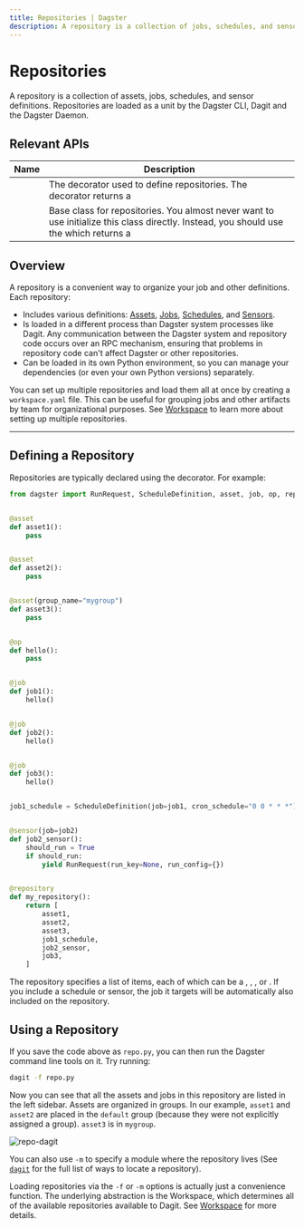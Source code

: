 ```yaml
---
title: Repositories | Dagster
description: A repository is a collection of jobs, schedules, and sensor definitions that the Dagster CLI, Dagit and the Dagster Daemon can target to load them.
---
```


# Repositories

A repository is a collection of assets, jobs, schedules, and sensor definitions. Repositories are loaded as a unit by the Dagster CLI, Dagit and the Dagster Daemon.

## Relevant APIs

| Name                                       | Description                                                                                                                                                                                                                  |
| ------------------------------------------ | ---------------------------------------------------------------------------------------------------------------------------------------------------------------------------------------------------------------------------- |
| <PyObject object="repository" decorator /> | The decorator used to define repositories. The decorator returns a <PyObject object="RepositoryDefinition" />                                                                                                                |
| <PyObject object="RepositoryDefinition" /> | Base class for repositories. You almost never want to use initialize this class directly. Instead, you should use the <PyObject object="repository" decorator /> which returns a <PyObject object="RepositoryDefinition"  /> |

## Overview

A repository is a convenient way to organize your job and other definitions. Each repository:

- Includes various definitions: [Assets](/concepts/assets/software-defined-assets), [Jobs](/concepts/ops-jobs-graphs/jobs-graphs), [Schedules](/concepts/partitions-schedules-sensors/schedules), and [Sensors](/concepts/partitions-schedules-sensors/sensors).
- Is loaded in a different process than Dagster system processes like Dagit. Any communication between the Dagster system and repository code occurs over an RPC mechanism, ensuring that problems in repository code can't affect Dagster or other repositories.
- Can be loaded in its own Python environment, so you can manage your dependencies (or even your own Python versions) separately.

You can set up multiple repositories and load them all at once by creating a `workspace.yaml` file. This can be useful for grouping jobs and other artifacts by team for organizational purposes. See [Workspace](/concepts/repositories-workspaces/workspaces) to learn more about setting up multiple repositories.

---

## Defining a Repository

Repositories are typically declared using the <PyObject object="repository" decorator /> decorator. For example:

```python file=/concepts/repositories_workspaces/repository_definition.py
from dagster import RunRequest, ScheduleDefinition, asset, job, op, repository, sensor


@asset
def asset1():
    pass


@asset
def asset2():
    pass


@asset(group_name="mygroup")
def asset3():
    pass


@op
def hello():
    pass


@job
def job1():
    hello()


@job
def job2():
    hello()


@job
def job3():
    hello()


job1_schedule = ScheduleDefinition(job=job1, cron_schedule="0 0 * * *")


@sensor(job=job2)
def job2_sensor():
    should_run = True
    if should_run:
        yield RunRequest(run_key=None, run_config={})


@repository
def my_repository():
    return [
        asset1,
        asset2,
        asset3,
        job1_schedule,
        job2_sensor,
        job3,
    ]
```

The repository specifies a list of items, each of which can be a <PyObject object="AssetsDefinition"/>, <PyObject object="JobDefinition"/>, <PyObject module="dagster" object="ScheduleDefinition" />, or <PyObject module="dagster" object="SensorDefinition" />. If you include a schedule or sensor, the job it targets will be automatically also included on the repository.

## Using a Repository

If you save the code above as `repo.py`, you can then run the Dagster command line tools on it. Try running:

```bash
dagit -f repo.py
```

Now you can see that all the assets and jobs in this repository are listed in the left sidebar. Assets are organized in groups. In our example, `asset1` and `asset2` are placed in the `default` group (because they were not explicitly assigned a group). `asset3` is in `mygroup`.

<Image
alt="repo-dagit"
src="/images/concepts/repo-dagit.png"
width={4032}
height={2454}
/>

You can also use `-m` to specify a module where the repository lives (See [`dagit`](/\_apidocs/cli#dagit) for the full list of ways to locate a repository).

Loading repositories via the `-f` or `-m` options is actually just a convenience function. The underlying abstraction is the Workspace, which determines all of the available repositories available to Dagit. See [Workspace](/concepts/repositories-workspaces/workspaces) for more details.

